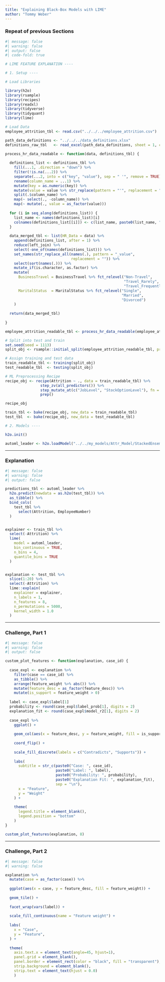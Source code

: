 ```yaml
---
title: "Explaining Black-Box Models with LIME"
author: "Tommy Weber"
---
```


### Repeat of previous Sections

```r
#| message: false
#| warning: false
#| output: false
#| code-fold: true

# LIME FEATURE EXPLANATION ----

# 1. Setup ----

# Load Libraries 

library(h2o)
library(rsample)
library(recipes)
library(readxl)
library(tidyverse)
library(tidyquant)
library(lime)

# Load Data
employee_attrition_tbl <- read.csv("../../../employee_attrition.csv")

path_data_definitions <- "../../../data_definitions.xlsx"
definitions_raw_tbl   <- read_excel(path_data_definitions, sheet = 1, col_names = FALSE)

process_hr_data_readable <- function(data, definitions_tbl) {
  
  definitions_list <- definitions_tbl %>%
    fill(...1, .direction = "down") %>%
    filter(!is.na(...2)) %>%
    separate(...2, into = c("key", "value"), sep = " '", remove = TRUE) %>%
    rename(column_name = ...1) %>%
    mutate(key = as.numeric(key)) %>%
    mutate(value = value %>% str_replace(pattern = "'", replacement = "")) %>%
    split(.$column_name) %>%
    map(~ select(., -column_name)) %>%
    map(~ mutate(., value = as_factor(value))) 
  
  for (i in seq_along(definitions_list)) {
    list_name <- names(definitions_list)[i]
    colnames(definitions_list[[i]]) <- c(list_name, paste0(list_name, "_value"))
  }
  
  data_merged_tbl <- list(HR_Data = data) %>%
    append(definitions_list, after = 1) %>%
    reduce(left_join) %>%
    select(-one_of(names(definitions_list))) %>%
    set_names(str_replace_all(names(.), pattern = "_value", 
                              replacement = "")) %>%
    select(sort(names(.))) %>%
    mutate_if(is.character, as.factor) %>%
    mutate(
      BusinessTravel = BusinessTravel %>% fct_relevel("Non-Travel", 
                                                      "Travel_Rarely", 
                                                      "Travel_Frequently"),
      MaritalStatus  = MaritalStatus %>% fct_relevel("Single", 
                                                     "Married", 
                                                     "Divorced")
    )
  
  return(data_merged_tbl)
  
}

employee_attrition_readable_tbl <- process_hr_data_readable(employee_attrition_tbl, definitions_raw_tbl)

# Split into test and train
set.seed(seed = 1113)
split_obj <- rsample::initial_split(employee_attrition_readable_tbl, prop = 0.85)

# Assign training and test data
train_readable_tbl <- training(split_obj)
test_readable_tbl  <- testing(split_obj)

# ML Preprocessing Recipe 
recipe_obj <- recipe(Attrition ~ ., data = train_readable_tbl) %>%
                step_zv(all_predictors()) %>%
                step_mutate_at(c("JobLevel", "StockOptionLevel"), fn = as.factor) %>% 
                prep()

recipe_obj

train_tbl <- bake(recipe_obj, new_data = train_readable_tbl)
test_tbl  <- bake(recipe_obj, new_data = test_readable_tbl)

# 2. Models ----

h2o.init()

automl_leader <- h2o.loadModel("../../my_models/Attr_Model/StackedEnsemble_AllModels_3_AutoML_1_20230611_110811")
```

---

### Explanation

```r
#| message: false
#| warning: false
#| output: false

predictions_tbl <- automl_leader %>% 
  h2o.predict(newdata = as.h2o(test_tbl)) %>% 
  as_tibble() %>% 
  bind_cols(
    test_tbl %>% 
      select(Attrition, EmployeeNumber)
  )


explainer <- train_tbl %>% 
  select(-Attrition) %>% 
  lime(
    model = automl_leader,
    bin_continuous = TRUE,
    n_bins = 4,
    quantile_bins = TRUE
  )


explanation <- test_tbl %>% 
  slice(1:20) %>% 
  select(-Attrition) %>% 
  lime::explain(
    explainer = explainer,
    n_labels = 1,
    n_features = 8,
    n_permutations = 5000,
    kernel_width = 1.0
  )

```

---

### Challenge, Part 1

```r
#| message: false
#| warning: false
#| output: false

custom_plot_features <- function(explanation, case_id) {
  
  case_expl <- explanation %>% 
    filter(case == case_id) %>% 
    as_tibble() %>% 
    arrange(feature_weight %>% abs()) %>%
    mutate(feature_desc = as_factor(feature_desc)) %>% 
    mutate(is_support = feature_weight > 0)
  
  label <- case_expl$label[1]
  probability <- round(case_expl$label_prob[1], digits = 2)
  explanation_fit <- round(case_expl$model_r2[1], digits = 2)
  
  case_expl %>%   
    ggplot() +
    
    geom_col(aes(x = feature_desc, y = feature_weight, fill = is_support)) +
    
    coord_flip() +
    
    scale_fill_discrete(labels = c("Contradicts", "Supports")) +
    
    labs(
      subtitle = str_c(paste0("Case: ", case_id),
                       paste0("Label: ", label),
                       paste0("Probability: ", probability),
                       paste0("Explanation Fit: ", explanation_fit),
                       sep = "\n"),
      x = "Feature",
      y = "Weight"
    ) +
    
    theme(
      legend.title = element_blank(),
      legend.position = "bottom"
    )
}

```

```r

custom_plot_features(explanation, 8)

```

---

### Challenge, Part 2

```r
#| message: false
#| warning: false

explanation %>% 
  mutate(case = as_factor(case)) %>% 
  
  ggplot(aes(x = case, y = feature_desc, fill = feature_weight)) +
  
  geom_tile() +
  
  facet_wrap(vars(label)) +
  
  scale_fill_continuous(name = "Feature weight") +
  
  labs(
    x = "Case",
    y = "Feature",
  ) +
  
  theme(
    axis.text.x = element_text(angle=45, hjust=1),
    panel.grid = element_blank(),
    panel.border = element_rect(color = "black", fill = "transparent"),
    strip.background = element_blank(),
    strip.text = element_text(hjust = 0.0)
    )

```